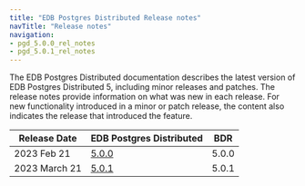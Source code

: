 ```yaml
---
title: "EDB Postgres Distributed Release notes"
navTitle: "Release notes"
navigation:
- pgd_5.0.0_rel_notes
- pgd_5.0.1_rel_notes
---
```


The EDB Postgres Distributed documentation describes the latest version of EDB
Postgres Distributed 5, including minor releases and patches. The release notes
provide information on what was new in each release. For new functionality
introduced in a minor or patch release, the content also indicates the release
that introduced the feature.

| Release Date | EDB Postgres Distributed     | BDR   |
| ------------ | ---------------------------- | ----- |
| 2023 Feb 21 | [5.0.0](pgd_5.0.0_rel_notes)  | 5.0.0 |
| 2023 March 21 | [5.0.1](pgd_5.0.1_rel_notes)  | 5.0.1 |

